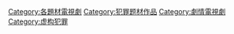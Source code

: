 [[Category:各題材電視劇‎|Category:各題材電視劇‎]]
[[Category:犯罪题材作品|Category:犯罪题材作品]]
[[Category:劇情電視劇|Category:劇情電視劇]]
[[Category:虚构犯罪|Category:虚构犯罪]]